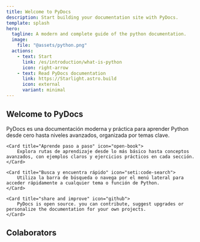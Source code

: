 ```yaml
---
title: Welcome to PyDocs
description: Start building your documentation site with PyDocs.
template: splash
hero:
  tagline: A modern and complete guide of the python documentation.
  image:
    file: "@assets/python.png"
  actions:
    - text: Start
      link: /es/introduction/what-is-python
      icon: right-arrow
    - text: Read PyDocs documentation
      link: https://Starlight.astro.build
      icon: external
      variant: minimal
---
```




## Welcome to PyDocs

<CardGrid stagger>
    <Card title="What's PyDocs?" icon="seti:python">
        PyDocs es una documentación moderna y práctica para aprender Python desde cero hasta niveles avanzados, organizada por temas clave.
    </Card>

    <Card title="Aprende paso a paso" icon="open-book">
        Explora rutas de aprendizaje desde lo más básico hasta conceptos avanzados, con ejemplos claros y ejercicios prácticos en cada sección.
    </Card>

    <Card title="Busca y encuentra rápido" icon="seti:code-search">
        Utiliza la barra de búsqueda o navega por el menú lateral para acceder rápidamente a cualquier tema o función de Python.
    </Card>

    <Card title="share and improve" icon="github">
        PyDocs is open source. you can contribute, suggest upgrades or personalize the documentation for your own projects.
    </Card>
</CardGrid>


## Colaborators

<Colaborators/>
<Stats/>

